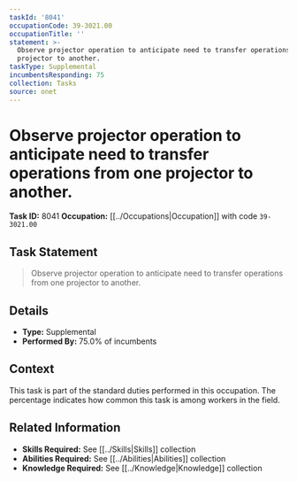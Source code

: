 ```yaml
---
taskId: '8041'
occupationCode: 39-3021.00
occupationTitle: ''
statement: >-
  Observe projector operation to anticipate need to transfer operations from one
  projector to another.
taskType: Supplemental
incumbentsResponding: 75
collection: Tasks
source: onet
---
```

# Observe projector operation to anticipate need to transfer operations from one projector to another.

**Task ID:** 8041
**Occupation:** [[../Occupations|Occupation]] with code `39-3021.00`

## Task Statement

> Observe projector operation to anticipate need to transfer operations from one projector to another.

## Details

- **Type:** Supplemental
- **Performed By:** 75.0% of incumbents

## Context

This task is part of the standard duties performed in this occupation. The percentage indicates how common this task is among workers in the field.

## Related Information

- **Skills Required:** See [[../Skills|Skills]] collection
- **Abilities Required:** See [[../Abilities|Abilities]] collection
- **Knowledge Required:** See [[../Knowledge|Knowledge]] collection
